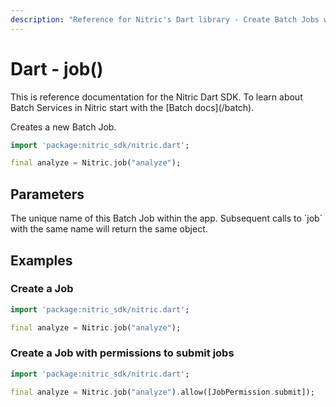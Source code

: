 ```yaml
---
description: "Reference for Nitric's Dart library - Create Batch Jobs with the Nitric Dart SDK"
---
```


# Dart - job()

<Note>
  This is reference documentation for the Nitric Dart SDK. To learn about Batch
  Services in Nitric start with the [Batch docs](/batch).
</Note>

Creates a new Batch Job.

```dart
import 'package:nitric_sdk/nitric.dart';

final analyze = Nitric.job("analyze");
```

## Parameters

<Properties>
  <Property name="name" required type="String">
    The unique name of this Batch Job within the app. Subsequent calls to `job`
    with the same name will return the same object.
  </Property>
</Properties>

## Examples

### Create a Job

```dart
import 'package:nitric_sdk/nitric.dart';

final analyze = Nitric.job("analyze");
```

### Create a Job with permissions to submit jobs

```dart
import 'package:nitric_sdk/nitric.dart';

final analyze = Nitric.job("analyze").allow([JobPermission.submit]);
```
